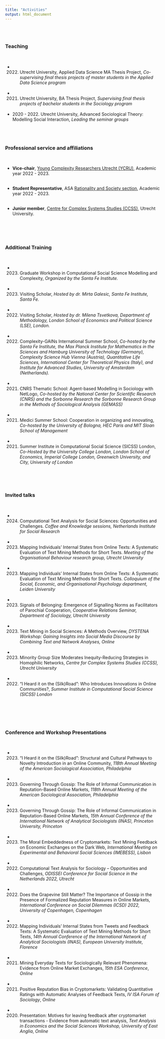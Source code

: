 ```yaml
---
title: "Activities"
output: html_document
---
```


<br/>
<br/>

### Teaching
<br/>

- 2022. Utrecht University, Applied Data Science MA Thesis Project, *Co-supervising final thesis projects of master students in the Applied Data Science program*
<br/>
<br/>

- 2021. Utrecht University, BA Thesis Project, *Supervising final thesis projects of bachelor students in the Sociology program*
<br/>
<br/>

- 2020 - 2022.  Utrecht University, Advanced Sociological Theory: Modelling Social Interaction, *Leading the seminar groups*  
<br/>  
<br/>  
 

### Professional service and affiliations
<br/>

- **Vice-chair**, [Young Complexity Researchers Utrecht (YCRU)](https://www.uu.nl/en/research/centre-for-complex-systems-studies-ccss/about-us/young-complexity-researchers-utrecht-ycru), Academic year
2022 - 2023.
<br/>
<br/>

- **Student Representative**, ASA [Rationality and Society section](https://sites.google.com/site/rationalityandsocietysection/?pli=1), Academic year
2022 - 2023.
<br/>
<br/>

- **Junior member**, [Centre for Complex Systems Studies (CCSS)](https://www.uu.nl/en/research/centre-for-complex-systems-studies-ccss/), Utrecht University. 
<br/>
<br/>
<br/>  
<br/>  
 


### Additional Training
<br/>

- 2023. Graduate Workshop in Computational Social Science Modelling and Complexity, *Organized by the Santa Fe Institute.*
<br/>
<br/>

- 2023. Visiting Scholar, *Hosted by dr. Mirta Galesic, Santa Fe Institute, Santa Fe.*
<br/>
<br/>

- 2022. Visiting Scholar, *Hosted by dr. Milena Tsvetkova, Department of Methodology, London School of Economics and Political Science (LSE), London.*
<br/>
<br/>

- 2022. Complexity-GAINs International Summer School, *Co-hosted by the Santa Fe Institute, the Max Planck Institute for Mathematics in the Sciences and Hamburg University of Technology (Germany), Complexity Science Hub Vienna (Austria), Quantitative Life Sciences, International Center for Theoretical Physics (Italy), and Institute for Advanced Studies, University of Amsterdam (Netherlands).*
<br/>
<br/>

- 2021. CNRS Thematic School: Agent-based Modelling in Sociology with NetLogo, *Co-hosted by the National Center for Scientific Research (CNRS) and the Sorbonne Research the Sorbonne Research Group in the Methods of Sociological Analysis (GEMASS)*
<br/>
<br/>

- 2021. Medici Summer School: Cooperation in organizing and innovating, *Co-hosted by the University of Bologna, HEC Paris and MIT Sloan School of Management*
<br/>
<br/>

- 2021. Summer Institute in Computational Social Science (SICSS) London, *Co-Hosted by the University College London, London School of Economics, Imperial College London, Greenwich University, and City, University of London*

 <br/>  
 <br/> 
 
### Invited talks
<br/>

- 2024. Computational Text Analysis for Social Sciences: Opportunities and Challenges. *Coffee and Knowledge sessions, Netherlands Institute for Social Research*
<br/>
<br/>

- 2023. Mapping Individuals’ Internal States from Online Texts: A Systematic Evaluation of Text Mining Methods for Short Texts. *Meeting of the Organisational Behaviour research group, Utrecht University*
<br/>
<br/>

- 2023. Mapping Individuals’ Internal States from Online Texts: A Systematic Evaluation of Text Mining Methods for Short Texts. *Colloquium of the Social, Economic, and Organisational Psychology department, Leiden University*
<br/>
<br/>

- 2023. Signals of Belonging: Emergence of Signalling Norms as Facilitators of Parochial Cooperation, *Cooperative Relations Seminar, Department of Sociology, Utrecht University*
<br/>
<br/>

- 2023. Text Mining in Social Sciences: A Methods Overview, *DYSTENA Workshop: Gaining Insights into Social Media Discourse by Combining Text and Network Analyses, Online*
<br/>
<br/>


- 2023. Minority Group Size Moderates Inequity-Reducing Strategies in Homophilic Networks, *Centre for Complex Systems Studies (CCSS), Utrecht University*
<br/>
<br/>

- 2022. “I Heard it on the (Silk)Road”: Who Introduces Innovations in Online Communities?, *Summer Institute in Computational Social Science (SICSS) London*
<br/>
<br/>

<br/>  
<br/> 
 
### Conference and Workshop Presentations
<br/>


- 2023.	“I Heard it on the (Silk)Road”: Structural and Cultural Pathways to Novelty Introduction in an Online Community, *118th Annual Meeting of the American Sociological Association, Philadelphia*
<br/>
<br/>

- 2023.	Governing Through Gossip: The Role of Informal Communication in Reputation-Based Online Markets, *118th Annual Meeting of the American Sociological Association, Philadelphia*
<br/>
<br/>


- 2023.	Governing Through Gossip: The Role of Informal Communication in Reputation-Based Online Markets, *15th Annual Conference of the International Network of Analytical Sociologists (INAS), Princeton University, Princeton*
<br/>
<br/>


- 2023.	The Moral Embeddedness of Cryptomarkets: Text Mining Feedback on Economic Exchanges on the Dark Web, *International Meeting on Experimental and Behavioral Social Sciences (IMEBESS), Lisbon*
<br/>
<br/>


- 2022. Computational Text Analysis for Sociology – Opportunities and Challenges, *ODISSEI Conference for Social Science in the Netherlands 2022, Utrecht*
<br/>
<br/>

- 2022. Does the Grapevine Still Matter? The Importance of Gossip in the Presence of Formalized Reputation Measures in Online Markets, *International Conference on Social Dilemmas (ICSD) 2022, University of Copenhagen, Copenhagen*
<br/>
<br/>

- 2022. Mapping Individuals’ Internal States from Tweets and Feedback Texts: A Systematic Evaluation of Text Mining Methods for Short Texts, *14th Annual Conference of the International Network of Analytical Sociologists (INAS), European University Institute, Florence*
<br/>
<br/>

- 2021. Mining Everyday Texts for Sociologically Relevant Phenomena: Evidence from Online Market Exchanges, *15th ESA Conference*, *Online*
<br/>
<br/>

- 2021. Positive Reputation Bias in Cryptomarkets: Validating Quantitative Ratings with Automatic Analyses of Feedback Texts, *IV ISA Forum of Sociology*, *Online*
<br/>
<br/>


- 2020. Presentation: Motives for leaving feedback after cryptomarket transactions - Evidence from automatic text analysis, *Text Analysis in Economics and the Social Sciences Workshop, University of East Anglia*, *Online*
 <br/>
 <br/>


